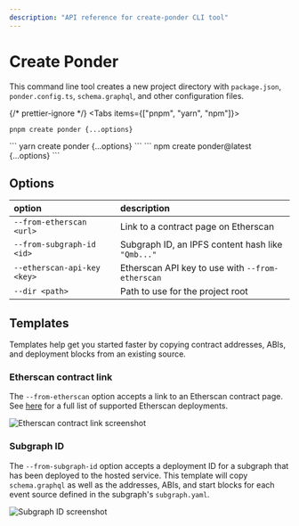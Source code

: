 ```yaml
---
description: "API reference for create-ponder CLI tool"
---
```



# Create Ponder

This command line tool creates a new project directory with `package.json`, `ponder.config.ts`, `schema.graphql`, and other configuration files.

{/* prettier-ignore */}
<Tabs items={["pnpm", "yarn", "npm"]}>
  <Tab>
```
pnpm create ponder {...options}
```
</Tab>
  <Tab>
```
yarn create ponder {...options}
```
</Tab>
  <Tab>
```
npm create ponder@latest {...options}
```
</Tab>
</Tabs>

## Options

| option                      | description                                       |
| :-------------------------- | :------------------------------------------------ |
| `--from-etherscan <url>`    | Link to a contract page on Etherscan              |
| `--from-subgraph-id <id>`   | Subgraph ID, an IPFS content hash like `"Qmb..."` |
| `--etherscan-api-key <key>` | Etherscan API key to use with `--from-etherscan`  |
| `--dir <path>`              | Path to use for the project root                  |

## Templates

Templates help get you started faster by copying contract addresses, ABIs, and deployment blocks from an existing source.

### Etherscan contract link

The `--from-etherscan` option accepts a link to an Etherscan contract page. See [here](https://github.com/0xOlias/ponder/blob/main/packages/create-ponder/src/helpers/getEtherscanChainId.ts) for a full list of supported Etherscan deployments.

![Etherscan contract link screenshot](/etherscan-link.png)

### Subgraph ID

The `--from-subgraph-id` option accepts a deployment ID for a subgraph that has been deployed to the hosted service. This template will copy `schema.graphql` as well as the addresses, ABIs, and start blocks for each event source defined in the subgraph's `subgraph.yaml`.

![Subgraph ID screenshot](/subgraph-id.png)
